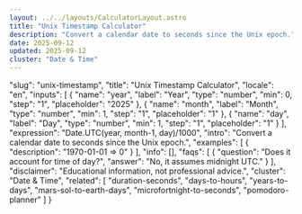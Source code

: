 ```yaml
---
layout: ../../layouts/CalculatorLayout.astro
title: "Unix Timestamp Calculator"
description: "Convert a calendar date to seconds since the Unix epoch."
date: 2025-09-12
updated: 2025-09-12
cluster: "Date & Time"
---
```


  "slug": "unix-timestamp",
  "title": "Unix Timestamp Calculator",
  "locale": "en",
  "inputs": [
    {
      "name": "year",
      "label": "Year",
      "type": "number",
      "min": 0,
      "step": "1",
      "placeholder": "2025"
    },
    {
      "name": "month",
      "label": "Month",
      "type": "number",
      "min": 1,
      "step": "1",
      "placeholder": "1"
    },
    {
      "name": "day",
      "label": "Day",
      "type": "number",
      "min": 1,
      "step": "1",
      "placeholder": "1"
    }
  ],
  "expression": "Date.UTC(year, month-1, day)/1000",
  "intro": "Convert a calendar date to seconds since the Unix epoch.",
  "examples": [
    {
      "description": "1970-01-01 ⇒ 0"
    }
  ],
  "info": [],
  "faqs": [
    {
      "question": "Does it account for time of day?",
      "answer": "No, it assumes midnight UTC."
    }
  ],
  "disclaimer": "Educational information, not professional advice.",
  "cluster": "Date & Time",
  "related": [
    "duration-seconds",
    "days-to-hours",
    "years-to-days",
    "mars-sol-to-earth-days",
    "microfortnight-to-seconds",
    "pomodoro-planner"
  ]
}

<Calculator schema={schema} />
